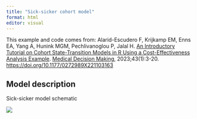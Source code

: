 ```yaml
---
title: "Sick-sicker cohort model"
format: html
editor: visual
---
```


This example and code comes from: Alarid-Escudero F, Krijkamp EM, Enns EA, Yang A, Hunink MGM, Pechlivanoglou P, Jalal H. [An Introductory Tutorial on Cohort State-Transition Models in R Using a Cost-Effectiveness Analysis Example](https://journals.sagepub.com/doi/full/10.1177/0272989X221103163). [Medical Decision Making](https://journals.sagepub.com/home/mdm), 2023;43(1):3-20. <https://doi.org/10.1177/0272989X221103163>

## Model description

Sick-sicker model schematic

![](Figures/Sick_sicker_model_schematic.jpeg)
